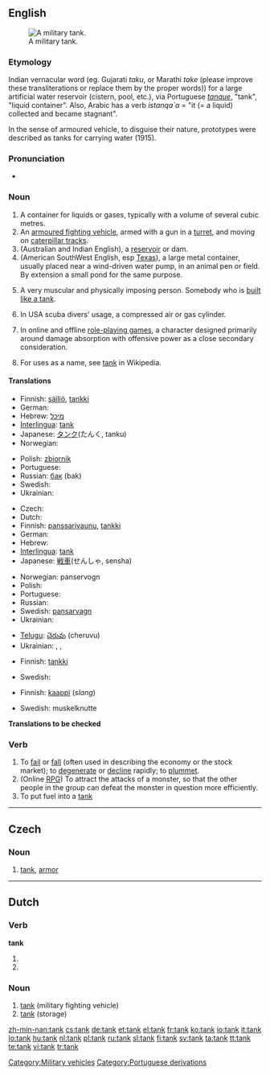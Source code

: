==English==
[[Image:US_Army_M1A1_Abrams_main_battle_tank.jpg|thumb|right|A military tank.]]

===Etymology===
Indian vernacular word (eg. Gujarati ''taku'', or Marathi ''take'' (please improve these transliterations or replace them by the proper words)) for a large artificial water reservoir (cistern, pool, etc.), via Portuguese ''[[tanque]]'', "tank", "liquid container". Also, Arabic has a verb ''istanqa`a'' = "it (= a liquid) collected and became stagnant".

In the sense of armoured vehicle, to disguise their nature, prototypes were described as tanks for carrying water (1915).

===Pronunciation===
* {{rhymes|æŋk}}

===Noun===
{{en-noun}}

# A container for liquids or gases, typically with a volume of several cubic metres.
# An [[armoured fighting vehicle]], armed with a gun in a [[turret]], and moving on [[caterpillar track]]s.
# (Australian and Indian English), a [[reservoir]] or dam.
# (American SouthWest English, esp [[Texas]]), a large metal container, usually placed near a wind-driven water pump, in an animal pen or field.  By extension a small pond for the same purpose.
# {{slang}} A very muscular and physically imposing person. Somebody who is [[built like a tank]].
# In USA scuba divers' usage, a compressed air or gas cylinder.
# {{gaming|video games|online games}} In online and offline [[role-playing game]]s, a character designed primarily around damage absorption with offensive power as a close secondary consideration.
# For uses as a name, see [[w:Tank|tank]] in Wikipedia.

====Translations====
{{trans-top|container}}
* Finnish: [[säiliö]], [[tankki]]
* German: {{t-|de|Tank|m}}
* Hebrew: [[מיכל]] {{m}}
* [[Interlingua]]: [[tank]]
* Japanese: [[タンク]](たんく, tanku)
* Norwegian: {{t-|no|tank}}
{{trans-mid}}
* Polish: [[zbiornik]] {{m}}
* Portuguese: {{t+|pt|tanque|m}}
* Russian: [[бак]] (bak) {{m}}
* Swedish: {{t+|sv|tank}}
* Ukrainian: {{t-|uk|бак|m|tr=bak|sc=Cyrl|xs=Ukrainian}}
{{trans-bottom}}

{{trans-top|military fighting vehicle}}
* Czech: {{t+|cs|tank|m}}
* Dutch: {{t+|nl|tank|m}}
* Finnish: [[panssarivaunu]], [[tankki]]
* German: {{t+|de|Panzer|m}}
* Hebrew: {{t+|he|טנק|m|sc=Hebr}}
* [[Interlingua]]: [[tank]]
* Japanese: [[戦車]](せんしゃ, sensha)
{{trans-mid}}
* Norwegian: panservogn
* Polish: {{t+|pl|czołg|m}}
* Portuguese: {{t+|pt|tanque|m}}
* Russian: {{t+|ru|танк|m|tr=tank|sc=Cyrl}}
* Swedish: [[pansarvagn]] {{c}}
* Ukrainian: {{t-|uk|танк|m|tr=tank|sc=Cyrl|xs=Ukrainian}}
{{trans-bottom}}

{{trans-top|reservoir}}
* [[Telugu]]: [[చెరువు]] (cheruvu)
* Ukrainian: {{t|uk|водоймище|n|tr=vodójmyšče|sc=Cyrl|xs=Ukrainian}}, {{t|uk|водосховище|n|tr=vodosxóvyšče|sc=Cyrl|xs=Ukrainian}}, {{t|uk|резервуар|m|tr=rezervuár|sc=Cyrl|xs=Ukrainian}}
{{trans-mid}}
{{trans-bottom}}

{{trans-top|role playing character}}
* Finnish: [[tankki]]
{{trans-mid}}
* Swedish: {{t+|sv|tank}}
{{trans-bottom}}

{{trans-top|muscular and physically intense person}}
* Finnish: [[kaappi]] (''slang'')
{{trans-mid}}
* Swedish: muskelknutte
{{trans-bottom}}

'''Translations to be checked'''

===Verb===
{{en-verb}}

# To [[fail]] or [[fall]] (often used in describing the economy or the stock market); to [[degenerate]] or [[decline]] rapidly; to [[plummet]].
# (Online [[RPG]]) To attract the attacks of a monster, so that the other people in the group can defeat the monster in question more efficiently.
# To put fuel into a [[tank]]

[[Category:Military vehicles]]
[[Category:Portuguese derivations]]

----

==Czech==

===Noun===
{{infl|cs|noun|g=m}}

# [[#English|tank]], [[armor]]

----

==Dutch==

===Verb===
'''tank'''

# {{nl-verb-form|p=first|n=singular|t=present tense|tanken}}
# {{nl-verb-form|m=imperative|tanken}}

===Noun===
{{infl|nl|noun|g=m|plural|tanks}}

# [[#English|tank]] (military fighting vehicle)
# [[#English|tank]] (storage)

[[zh-min-nan:tank]]
[[cs:tank]]
[[de:tank]]
[[et:tank]]
[[el:tank]]
[[fr:tank]]
[[ko:tank]]
[[io:tank]]
[[it:tank]]
[[lo:tank]]
[[hu:tank]]
[[nl:tank]]
[[pl:tank]]
[[ru:tank]]
[[sl:tank]]
[[fi:tank]]
[[sv:tank]]
[[ta:tank]]
[[tt:tank]]
[[te:tank]]
[[vi:tank]]
[[tr:tank]]